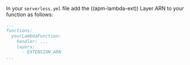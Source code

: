 


In your `serverless.yml` file add the ((apm-lambda-ext)) Layer ARN to your function as follows:

```yml
...
functions:
  yourLambdaFunction:
    handler: ...
    layers:
      - EXTENSION_ARN
...
```
